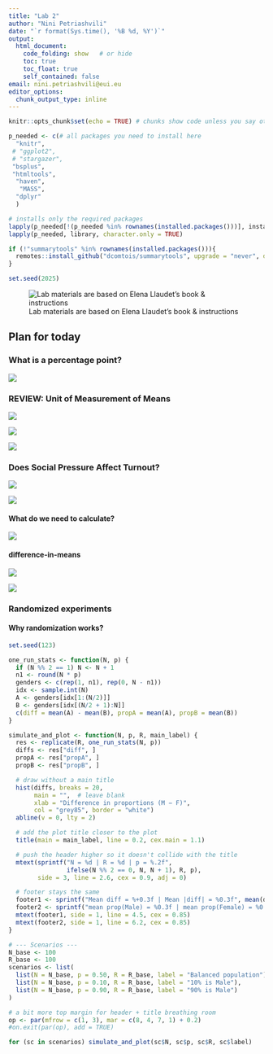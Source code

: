 ```yaml
---
title: "Lab 2"
author: "Nini Petriashvili"
date: "`r format(Sys.time(), '%B %d, %Y')`"
output:
  html_document:
    code_folding: show   # or hide
    toc: true
    toc_float: true
    self_contained: false
email: nini.petriashvili@eui.eu
editor_options: 
  chunk_output_type: inline
---
```


```r
knitr::opts_chunk$set(echo = TRUE) # chunks show code unless you say otherwise

p_needed <- c(# all packages you need to install here
  "knitr",
 # "ggplot2",
 # "stargazer",
 "bsplus",
 "htmltools",
  "haven", 
   "MASS",
  "dplyr" 
  ) 

# installs only the required packages 
lapply(p_needed[!(p_needed %in% rownames(installed.packages()))], install.packages)
lapply(p_needed, library, character.only = TRUE)

if (!"summarytools" %in% rownames(installed.packages())){
  remotes::install_github("dcomtois/summarytools", upgrade = "never", dependencies = TRUE)
}

set.seed(2025)
```

![Lab materials are based on Elena Llaudet’s book & instructions](images/cover.png)

## Plan for today


### What is a percentage point? 

![](images/percent.png)

### REVIEW: Unit of Measurement of Means {.tabset}

![](images/review.png)


![](images/estimator.png)

![](images/estimator 2.png)

### Does Social Pressure Affect Turnout?{.tabset}

![](images/poster.png)

![](images/RQ.png)

#### What do we need to calculate?
![](images/What do..png)

#### difference-in-means

![](images/formula.png)

![](images/formul2.png)


### Randomized experiments {.tabset}

#### Why randomization works?

```r
set.seed(123)

one_run_stats <- function(N, p) {
  if (N %% 2 == 1) N <- N + 1
  n1 <- round(N * p)
  genders <- c(rep(1, n1), rep(0, N - n1))
  idx <- sample.int(N)
  A <- genders[idx[1:(N/2)]]
  B <- genders[idx[(N/2 + 1):N]]
  c(diff = mean(A) - mean(B), propA = mean(A), propB = mean(B))
}

simulate_and_plot <- function(N, p, R, main_label) {
  res <- replicate(R, one_run_stats(N, p))
  diffs <- res["diff", ]
  propA <- res["propA", ]
  propB <- res["propB", ]

  # draw without a main title
  hist(diffs, breaks = 20,
       main = "",  # leave blank
       xlab = "Difference in proportions (M − F)",
       col = "grey85", border = "white")
  abline(v = 0, lty = 2)

  # add the plot title closer to the plot
  title(main = main_label, line = 0.2, cex.main = 1.1)

  # push the header higher so it doesn't collide with the title
  mtext(sprintf("N = %d | R = %d | p = %.2f",
                ifelse(N %% 2 == 0, N, N + 1), R, p),
        side = 3, line = 2.6, cex = 0.9, adj = 0)

  # footer stays the same
  footer1 <- sprintf("Mean diff = %+0.3f | Mean |diff| = %0.3f", mean(diffs), mean(abs(diffs)))
  footer2 <- sprintf("mean prop(Male) = %0.3f | mean prop(Female) = %0.3f", mean(propA), mean(propB))
  mtext(footer1, side = 1, line = 4.5, cex = 0.85)
  mtext(footer2, side = 1, line = 6.2, cex = 0.85)
}

# --- Scenarios ---
N_base <- 100
R_base <- 100
scenarios <- list(
  list(N = N_base, p = 0.50, R = R_base, label = "Balanced population"),
  list(N = N_base, p = 0.10, R = R_base, label = "10% is Male"),
  list(N = N_base, p = 0.90, R = R_base, label = "90% is Male")
)

# a bit more top margin for header + title breathing room
op <- par(mfrow = c(1, 3), mar = c(8, 4, 7, 1) + 0.2)
#on.exit(par(op), add = TRUE)

for (sc in scenarios) simulate_and_plot(sc$N, sc$p, sc$R, sc$label)
```

